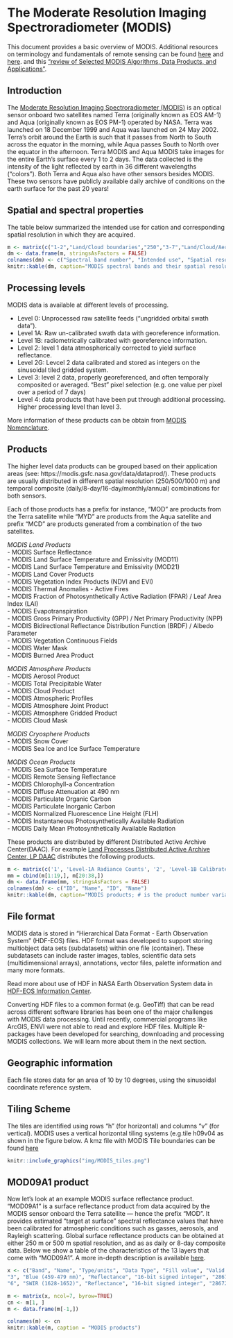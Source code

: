 # The Moderate Resolution Imaging Spectroradiometer (MODIS)

This document provides a basic overview of MODIS. Additional resources on terminology and fundamentals of remote sensing can be found [here](https://www.rspatial.org/rs/1-introduction.html) and [here](https://www.nrcan.gc.ca/maps-tools-and-publications/satellite-imagery-and-air-photos/tutorial-fundamentals-remote-sensing/9309).
and this ["review of Selected MODIS Algorithms, Data Products, and Applications"](https://pdfs.semanticscholar.org/0096/0a7c7d094c43cc461b07334ec44757110428.pdf).


## Introduction 

The [Moderate Resolution Imaging Spectroradiometer (MODIS)](https://modis.gsfc.nasa.gov/about/) is an optical sensor onboard two satellites named Terra (originally known as EOS AM-1) and Aqua (originally known as EOS PM-1) operated by NASA. Terra was launched on 18 December 1999 and Aqua was launched on 24 May 2002. Terra's orbit around the Earth is such that it passes from North to South across the equator in the morning, while Aqua passes South to North over the equator in the afternoon. Terra MODIS and Aqua MODIS take images for the entire Earth's surface every 1 to 2 days. The data collected is the intensity of the light reflected by earth in 36 different wavelengths ("colors"). Both Terra and Aqua also have other sensors besides MODIS. These two sensors have publicly available daily archive of conditions on the earth surface for the past 20 years!


## Spatial and spectral properties 

The table below summarized the intended use for cation and corresponding spatial resolution in which they are acquired.


```r
m <- matrix(c("1-2","Land/Cloud boundaries","250","3-7","Land/Cloud/Aerosol properties","500","8-16","Ocean Color/Phytoplankton/Biogeochemistry","1000","17-19","Atmospheric water vapor","1000","20-23","Surface/Cloud temperature","1000","24-25","Atmospheric temperature","1000","26","Cirrus clouds","1000","27-29","Water Vapor","1000","30","Ozone","1000","31-36","Surface/Cloud temperature cloud top altitude","1000"), ncol=3, byrow=TRUE) 
dm <- data.frame(m, stringsAsFactors = FALSE)
colnames(dm) <- c("Spectral band number", "Intended use", "Spatial resolution")
knitr::kable(dm, caption="MODIS spectral bands and their spatial resolution")
```


## Processing levels

MODIS data is available at different levels of processing. 

- Level 0: Unprocessed raw satellite feeds ("ungridded orbital swath data").
- Level 1A: Raw un-calibrated swath data with georeference information.
- Level 1B: radiometrically calibrated with georeference information.
- Level 2: level 1 data atmospherically corrected to yield surface reflectance. 
- Level 2G: Levcel 2 data calibrated and stored as integers on the sinusoidal tiled gridded system. 
- Level 3: level 2 data, properly georeferenced, and often temporally composited or averaged. "Best" pixel selection (e.g. one value per pixel over a period of 7 days) 
- Level 4: data products that have been put through additional processing. Higher processing level than level 3.

More information of these products can be obtain from [MODIS Nomenclature](https://modaps.modaps.eosdis.nasa.gov/services/about/nomenclature.html).

## Products

The higher level data products can be grouped based on their application areas (see: https://modis.gsfc.nasa.gov/data/dataprod/). These products are usually distributed in different spatial resolution (250/500/1000 m) and temporal composite (daily/8-day/16-day/monthly/annual) combinations for both sensors.

Each of those products has a prefix for instance, "MOD" are products from the Terra satellite while "MYD" are products from the Aqua satellite and prefix "MCD" are products generated from a combination of the two satellites. 

*MODIS Land Products*  
- MODIS Surface Reflectance  
- MODIS Land Surface Temperature and Emissivity (MOD11)  
- MODIS Land Surface Temperature and Emissivity (MOD21)  
- MODIS Land Cover Products  
- MODIS Vegetation Index Products (NDVI and EVI)  
- MODIS Thermal Anomalies - Active Fires  
- MODIS Fraction of Photosynthetically Active Radiation (FPAR) / Leaf Area Index (LAI)  
- MODIS Evapotranspiration   
- MODIS Gross Primary Productivity (GPP) / Net Primary Productivity (NPP)  
- MODIS Bidirectional Reflectance Distribution Function (BRDF) / Albedo Parameter   
- MODIS Vegetation Continuous Fields                
- MODIS Water Mask             
- MODIS Burned Area Product    

*MODIS Atmosphere Products*   
- MODIS Aerosol Product  
- MODIS Total Precipitable Water  
- MODIS Cloud Product  
- MODIS Atmospheric Profiles  
- MODIS Atmosphere Joint Product  
- MODIS Atmosphere Gridded Product  
- MODIS Cloud Mask  

*MODIS Cryosphere Products*              
- MODIS Snow Cover                  
- MODIS Sea Ice and Ice Surface Temperature             

*MODIS Ocean Products*             
- MODIS Sea Surface Temperature              
- MODIS Remote Sensing Reflectance           
- MODIS Chlorophyll-a Concentration           
- MODIS Diffuse Attenuation at 490 nm             
- MODIS Particulate Organic Carbon            
- MODIS Particulate Inorganic Carbon           
- MODIS Normalized Fluorescence Line Height (FLH)             
- MODIS Instantaneous Photosynthetically Available Radiation           
- MODIS Daily Mean Photosynthetically Available Radiation           


These products are distributed by different Distributed Active Archive Center(DAAC). For example [Land Processes Distributed Active Archive Center, LP DAAC](https://lpdaac.usgs.gov/product_search/?collections=Combined+MODIS&collections=Terra+MODIS&collections=Aqua+MODIS&view=list) distributes the following products.  

```r
m <- matrix(c('1', 'Level-1A Radiance Counts', '2', 'Level-1B Calibrated, Geolocated Radiances', '3', 'Geolocation Data Set', '4', 'Aerosol Product', '5', 'Total Precipitable Water', '6', 'Cloud Product', '7', 'Atmospheric Profiles', '8', 'Gridded Atmosphere Products (Level-3)', '9', 'Atmospherically Corrected Surface Reflectance', '10', 'Snow Cover', '11', 'Land Surface Temperature & Emissivity', '12', 'Land Cover/Land Cover Change', '13', 'Vegetation Indices', '14', 'Thermal Anomalies, Fires and Biomass Burning', '15', 'Leaf Area Index and FPAR', '16', 'Surface Resistance & Evapotranspiration', '17', 'Vegetation Production, Net Primary Productivity', '18', 'Normalized Water Leaving Radiance', '19', 'Pigment Concentration', '20', 'Chlorophyll II Fluorescence', '21', 'Chlorophyll a Pigment Concentration', '22', 'Photosynthetically Active Radiation (PAR)', '23', 'Suspended Solids Concentration in Ocean Water', '24', 'Organic Matter Concentration', '25', 'Coccolith Concentration', '26', 'Ocean Water Attenuation Coefficient', '27', 'Ocean Primary Productivity', '28', 'Sea Surface Temperature', '29', 'Sea Ice Cover', '31', 'Phycoerythrin Concentration', '35', 'Cloud Mask', '36', 'Total Absorption Coefficient', '37', 'Ocean Aerosol Properties', '39', 'Clear Water Epsilon', '43', 'Albedo 16-Day Level-3', '44', 'Vegetation Cover Conversion & Continuous Fields', 'ALB', 'Snow and Sea Ice Albedo', '', ''), ncol=2, byrow=T)
mm = cbind(m[1:19,], m[20:38,])
dm <- data.frame(mm, stringsAsFactors = FALSE)
colnames(dm) <- c("ID", "Name", "ID", "Name")
knitr::kable(dm, caption="MODIS products; # is the product number variant e.g., 'MOD', 'MYD' or 'MCD'.")

```


## File format

MODIS data is stored in "Hierarchical Data Format - Earth Observation System" (HDF-EOS) files. HDF format was developed to support storing multiobject data sets (subdatasets) within one file (container). These subdatasets can include raster images, tables, scientific data sets (multidimensional arrays), annotations, vector files, palette information and many more formats.

Read more about use of HDF in NASA Earth Observation System data in [HDF-EOS Information Center](http://hdfeos.org/).

Converting HDF files to a common format (e.g. GeoTiff) that can be read across different software libraries has been one of the major challenges with MODIS data processing. Until recently, commercial programs like ArcGIS, ENVI were not able to read and explore HDF files. Multiple R-packages have been developed for searching, downloading and processing MODIS collections. We will learn more about them in the next section.

## Geographic information
Each file stores data for an area of 10 by 10 degrees, using the sinusoidal coordinate reference system. 

## Tiling Scheme
The tiles are identified using rows "h" (for horizontal) and columns "v" (for vertical). MODIS uses a vertical horizontal tiling systems (e.g.tile h09v04 as shown in the figure below. A kmz file with MODIS Tile boundaries can be found [here](http://spatial-analyst.net/KML/MODIS_tiles.kmz)

```r
knitr::include_graphics("img/MODIS_tiles.png")
```

## MOD09A1 product

Now let's look at an example MODIS surface reflectance product. "MOD09A1" is a surface reflectance product from data acquired by the MODIS sensor onboard the Terra satellite --- hence the prefix "MOD". It provides estimated "target at surface" spectral reflectance values that have been calibrated for atmospheric conditions such as gasses, aerosols, and Rayleigh scattering. Global surface reflectance products can be obtained at either 250 m or 500 m spatial resolution, and as as daily or 8-day composite data. Below we show a table of the characteristics of the 13 layers that come with "MOD09A1". A more in-depth description is available [here](https://lpdaac.usgs.gov/products/mod09a1v006/).

```r

x <- c("Band", "Name", "Type/units", "Data Type", "Fill value", "Valid Range", "Scale fact", "1", "Red (620-670 nm)", "Reflectance", "16-bit signed integer", "28672", "-100 - 16000", "0.0001", "2", "NIR (841-876 nm)", "Reflectance", "16-bit signed integer", "28672", "-100 - 16000", "0.0001", 
"3", "Blue (459-479 nm)", "Reflectance", "16-bit signed integer", "28672", "-100 - 16000", "0.0001", "4", "Green (545-565 nm)", "Reflectance", "16-bit signed integer", "28672", "-100 - 16000", "0.0001", "5", "NIR (1230-1250 nm)", "Reflectance", "16-bit signed integer", "28672", "-100 - 16000", "0.0001",
"6", "SWIR (1628-1652)", "Reflectance", "16-bit signed integer", "28672", "-100 - 16000", "0.0001", "7", "SWIR (2105-2155 nm)", "Reflectance", "16-bit signed integer", "28672", "-100 - 16000", "0.0001", "8", "Reflectance Band Quality", "Bit Field", "32-bit unsigned integer", "4294967295", "NA", "NA", "9", "Solar Zenith Angle", "Degree", "16-bit signed integer", "0", "0 - 18000", "0.01", "10", "View Zenith Angle", "Degree", "16-bit signed integer", "0", "0 - 18000", "0.01", "11", "Relative Azimuth Angle", "Degree", "16-bit signed integer", "0", "-18000 - 18000", "0.01", "12", "500 m State Flags", "Bit field", "16-bit unsigned integer", "65535", "NA", "NA", "13", "Day of Year", "Julian day", "16-bit unsigned integer", "65535", "1 - 366", "NA")

m <- matrix(x, ncol=7, byrow=TRUE)
cn <- m[1, ]
m <- data.frame(m[-1,])

colnames(m) <- cn
knitr::kable(m, caption = "MODIS products")
```

